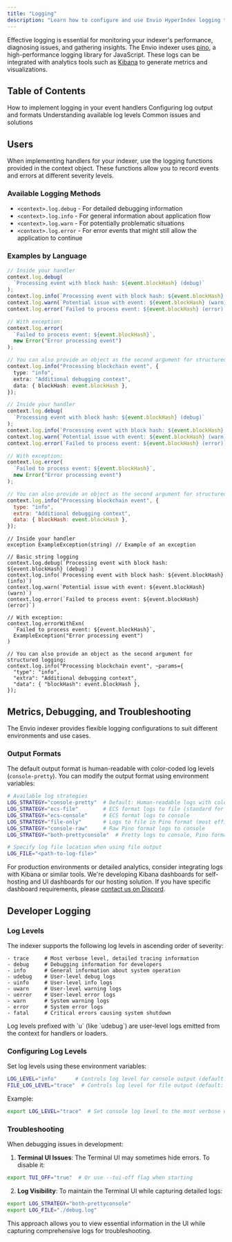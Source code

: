 ```yaml
---
title: "Logging"
description: "Learn how to configure and use Envio HyperIndex logging to monitor performance and troubleshoot efficiently."
---
```


Effective logging is essential for monitoring your indexer's performance, diagnosing issues, and gathering insights. The Envio indexer uses [pino](https://github.com/pinojs/pino/), a high-performance logging library for JavaScript. These logs can be integrated with analytics tools such as [Kibana](https://www.elastic.co/what-is/kibana) to generate metrics and visualizations.

## Table of Contents

<CardGroup cols={2}>
  <Card title="User Logging" href="#users" icon="user">
    How to implement logging in your event handlers
  </Card>
  <Card title="Configuration & Output Formats" href="#metrics-debugging-and-troubleshooting" icon="gear">
    Configuring log output and formats
  </Card>
  <Card title="Log Levels" href="#developer-logging" icon="layer-group">
    Understanding available log levels
  </Card>
  <Card title="Troubleshooting" href="#troubleshooting" icon="wrench">
    Common issues and solutions
  </Card>
</CardGroup>

## Users

When implementing handlers for your indexer, use the logging functions provided in the context object. These functions allow you to record events and errors at different severity levels.

### Available Logging Methods

- `<context>.log.debug` - For detailed debugging information
- `<context>.log.info` - For general information about application flow
- `<context>.log.warn` - For potentially problematic situations
- `<context>.log.error` - For error events that might still allow the application to continue

### Examples by Language

<CodeGroup>

```typescript icon="/icons/typescript-icon.png" title="EventHandlers.ts"
// Inside your handler
context.log.debug(
  `Processing event with block hash: ${event.blockHash} (debug)`
);
context.log.info(`Processing event with block hash: ${event.blockHash} (info)`);
context.log.warn(`Potential issue with event: ${event.blockHash} (warn)`);
context.log.error(`Failed to process event: ${event.blockHash} (error)`);

// With exception:
context.log.error(
  `Failed to process event: ${event.blockHash}`,
  new Error("Error processing event")
);

// You can also provide an object as the second argument for structured logging:
context.log.info("Processing blockchain event", {
  type: "info",
  extra: "Additional debugging context",
  data: { blockHash: event.blockHash },
});
```

```javascript icon="/icons/javascript-icon.png" title="EventHandlers.js"
// Inside your handler
context.log.debug(
  `Processing event with block hash: ${event.blockHash} (debug)`
);
context.log.info(`Processing event with block hash: ${event.blockHash} (info)`);
context.log.warn(`Potential issue with event: ${event.blockHash} (warn)`);
context.log.error(`Failed to process event: ${event.blockHash} (error)`);

// With exception:
context.log.error(
  `Failed to process event: ${event.blockHash}`,
  new Error("Error processing event")
);

// You can also provide an object as the second argument for structured logging:
context.log.info("Processing blockchain event", {
  type: "info",
  extra: "Additional debugging context",
  data: { blockHash: event.blockHash },
});
```

```rescript icon="/icons/rescript-icon.png" title="EventHandlers.res"
// Inside your handler
exception ExampleException(string) // Example of an exception

// Basic string logging
context.log.debug(`Processing event with block hash: ${event.blockHash} (debug)`)
context.log.info(`Processing event with block hash: ${event.blockHash} (info)`)
context.log.warn(`Potential issue with event: ${event.blockHash} (warn)`)
context.log.error(`Failed to process event: ${event.blockHash} (error)`)

// With exception:
context.log.errorWithExn(
  `Failed to process event: ${event.blockHash}`,
  ExampleException("Error processing event")
)

// You can also provide an object as the second argument for structured logging:
context.log.info("Processing blockchain event", ~params={
  "type": "info",
  "extra": "Additional debugging context",
  "data": { "blockHash": event.blockHash },
});
```

</CodeGroup>

## Metrics, Debugging, and Troubleshooting

The Envio indexer provides flexible logging configurations to suit different environments and use cases.

### Output Formats

The default output format is human-readable with color-coded log levels (`console-pretty`). You can modify the output format using environment variables:

```bash title=".env"
# Available log strategies
LOG_STRATEGY="console-pretty"  # Default: Human-readable logs with colors in terminal
LOG_STRATEGY="ecs-file"        # ECS format logs to file (standard for Elastic Stack)
LOG_STRATEGY="ecs-console"     # ECS format logs to console
LOG_STRATEGY="file-only"       # Logs to file in Pino format (most efficient)
LOG_STRATEGY="console-raw"     # Raw Pino format logs to console
LOG_STRATEGY="both-prettyconsole"  # Pretty logs to console, Pino format to file

# Specify log file location when using file output
LOG_FILE="<path-to-log-file>"
```

For production environments or detailed analytics, consider integrating logs with Kibana or similar tools. We're developing Kibana dashboards for self-hosting and UI dashboards for our hosting solution. If you have specific dashboard requirements, please [contact us on Discord](https://discord.gg/DhfFhzuJQh).

## Developer Logging

### Log Levels

The indexer supports the following log levels in ascending order of severity:

```
- trace     # Most verbose level, detailed tracing information
- debug     # Debugging information for developers
- info      # General information about system operation
- udebug    # User-level debug logs
- uinfo     # User-level info logs
- uwarn     # User-level warning logs
- uerror    # User-level error logs
- warn      # System warning logs
- error     # System error logs
- fatal     # Critical errors causing system shutdown
```

<Note>
Log levels prefixed with `u` (like `udebug`) are user-level logs emitted from the context for handlers or loaders.
</Note>

### Configuring Log Levels

Set log levels using these environment variables:

```bash title=".env"
LOG_LEVEL="info"      # Controls log level for console output (default: "info")
FILE_LOG_LEVEL="trace"  # Controls log level for file output (default: "trace")
```

Example:

```bash icon="terminal" title="terminal"
export LOG_LEVEL="trace"  # Set console log level to the most verbose option
```

### Troubleshooting

When debugging issues in development:

1. **Terminal UI Issues**: The Terminal UI may sometimes hide errors. To disable it:

```bash icon="terminal" title="terminal"
export TUI_OFF="true"  # Or use --tui-off flag when starting
```

2. **Log Visibility**: To maintain the Terminal UI while capturing detailed logs:

```bash icon="terminal" title="terminal"
export LOG_STRATEGY="both-prettyconsole"
export LOG_FILE="./debug.log"
```

This approach allows you to view essential information in the UI while capturing comprehensive logs for troubleshooting.

